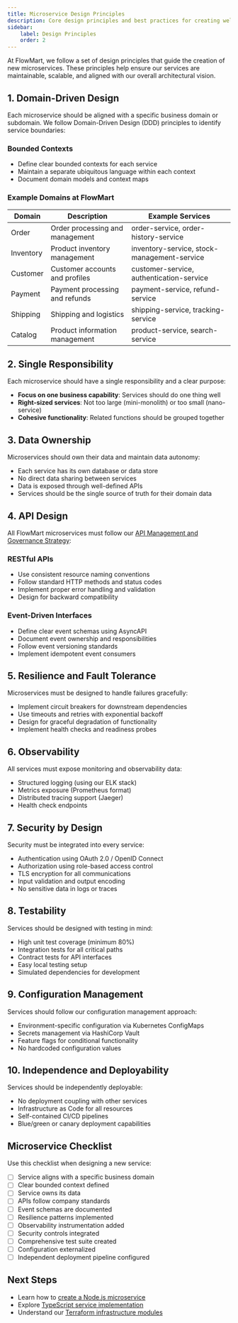 ```yaml
---
title: Microservice Design Principles
description: Core design principles and best practices for creating well-structured microservices at FlowMart
sidebar:
    label: Design Principles
    order: 2
---
```


At FlowMart, we follow a set of design principles that guide the creation of new microservices. These principles help ensure our services are maintainable, scalable, and aligned with our overall architectural vision.

## 1. Domain-Driven Design

Each microservice should be aligned with a specific business domain or subdomain. We follow Domain-Driven Design (DDD) principles to identify service boundaries:

### Bounded Contexts

- Define clear bounded contexts for each service
- Maintain a separate ubiquitous language within each context
- Document domain models and context maps

### Example Domains at FlowMart

| Domain | Description | Example Services |
|--------|-------------|------------------|
| Order | Order processing and management | order-service, order-history-service |
| Inventory | Product inventory management | inventory-service, stock-management-service |
| Customer | Customer accounts and profiles | customer-service, authentication-service |
| Payment | Payment processing and refunds | payment-service, refund-service |
| Shipping | Shipping and logistics | shipping-service, tracking-service |
| Catalog | Product information management | product-service, search-service |

## 2. Single Responsibility

Each microservice should have a single responsibility and a clear purpose:

- **Focus on one business capability**: Services should do one thing well
- **Right-sized services**: Not too large (mini-monolith) or too small (nano-service)
- **Cohesive functionality**: Related functions should be grouped together

## 3. Data Ownership

Microservices should own their data and maintain data autonomy:

- Each service has its own database or data store
- No direct data sharing between services
- Data is exposed through well-defined APIs
- Services should be the single source of truth for their domain data

## 4. API Design

All FlowMart microservices must follow our [API Management and Governance Strategy](/docs/architecture-records/drafts/03-api-management-governance):

### RESTful APIs

- Use consistent resource naming conventions
- Follow standard HTTP methods and status codes
- Implement proper error handling and validation
- Design for backward compatibility

### Event-Driven Interfaces

- Define clear event schemas using AsyncAPI
- Document event ownership and responsibilities
- Follow event versioning standards
- Implement idempotent event consumers

## 5. Resilience and Fault Tolerance

Microservices must be designed to handle failures gracefully:

- Implement circuit breakers for downstream dependencies
- Use timeouts and retries with exponential backoff
- Design for graceful degradation of functionality
- Implement health checks and readiness probes

## 6. Observability

All services must expose monitoring and observability data:

- Structured logging (using our ELK stack)
- Metrics exposure (Prometheus format)
- Distributed tracing support (Jaeger)
- Health check endpoints

## 7. Security by Design

Security must be integrated into every service:

- Authentication using OAuth 2.0 / OpenID Connect
- Authorization using role-based access control
- TLS encryption for all communications
- Input validation and output encoding
- No sensitive data in logs or traces

## 8. Testability

Services should be designed with testing in mind:

- High unit test coverage (minimum 80%)
- Integration tests for all critical paths
- Contract tests for API interfaces
- Easy local testing setup
- Simulated dependencies for development

## 9. Configuration Management

Services should follow our configuration management approach:

- Environment-specific configuration via Kubernetes ConfigMaps
- Secrets management via HashiCorp Vault
- Feature flags for conditional functionality
- No hardcoded configuration values

## 10. Independence and Deployability

Services should be independently deployable:

- No deployment coupling with other services
- Infrastructure as Code for all resources
- Self-contained CI/CD pipelines
- Blue/green or canary deployment capabilities

## Microservice Checklist

Use this checklist when designing a new service:

- [ ] Service aligns with a specific business domain
- [ ] Clear bounded context defined
- [ ] Service owns its data
- [ ] APIs follow company standards
- [ ] Event schemas are documented
- [ ] Resilience patterns implemented
- [ ] Observability instrumentation added
- [ ] Security controls integrated
- [ ] Comprehensive test suite created
- [ ] Configuration externalized
- [ ] Independent deployment pipeline configured

## Next Steps

- Learn how to [create a Node.js microservice](/docs/guides/creating-new-microservices/node-service)
- Explore [TypeScript service implementation](/docs/guides/creating-new-microservices/typescript-service)
- Understand our [Terraform infrastructure modules](/docs/guides/creating-new-microservices/terraform-modules) 